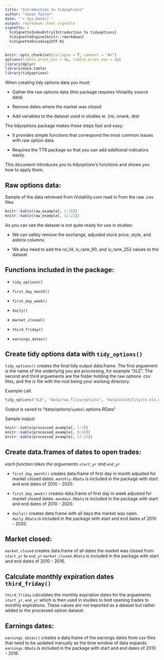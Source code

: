 ```yaml
---
title: "Introduction to tidyoptions"
author: "Jason Taylor"
date: "`r Sys.Date()`"
output: rmarkdown::html_vignette
vignette: >
  %\VignetteIndexEntry{Introduction to tidyoptions}
  %\VignetteEngine{knitr::rmarkdown}
  %\VignetteEncoding{UTF-8}
---
```

```r
knitr::opts_chunk$set(collapse = T, comment = "#>")
options(tibble.print_min = 4L, tibble.print_max = 4L)
library(dplyr)
library(data.table)
library(tidyoptions)
```

When creating tidy options data you must:

* Gather the raw options data (this package requires iVolatilty source data)

* Remove dates where the market was closed

* Add variables to the dataset used in studies ie. (rsi, ivrank, dte)

The tidyoptions package makes these steps fast and easy:

* It provides simple functions that correspond the most common issues with raw option data.

* Requires the TTR package so that you can add additional indicators easily.

This document introduces you to tidyoptions's functions and shows you how to apply them.

## Raw options data: 

Sample of the data retrieved from iVolatility.com read in from the raw .csv files

```r
knitr::kable(raw_example[, 1:10])
knitr::kable(raw_example[, 11:22])
```

As you can see the dataset is not quite ready for use in studies:

* We can safely remove the exchange, adjusted stock price, style, and asterix columns

* We also need to add the rsi_14, iv_rank_90, and iv_rank_252 values to the dataset

## Functions included in the package:

* `tidy_options()`

* `first_day_month()`

* `first_day_week()`

* `daily()`

* `market_closed()`

* `third_friday()`

* `earnings_dates()`

## Create tidy options data with `tidy_options()`

`tidy_options()` creates the final tidy output data.frame.  The first arguement is
the name of the underlying you are processing, for example "XLE".  The second and
third arguements are the folder holding the raw options .csv files, and the iv file
with the root being your working directory. 

Example call:
```r
tidy_options("XLE", "data/raw_files/options", "data/volatility/vx.xle.daily.prices.RData")
```

Output is saved to "data/options/`symbol`.options.RData"

Sample output: 
```r
knitr::kable(processed_example[, 1:7])
knitr::kable(processed_example[, 8:16])
knitr::kable(processed_example[, 17:23])
```

## Create data.frames of dates to open trades:

_each function takes the arguements `start_yr` and `end_yr`_

* `first_day_month()` creates data.frame of first day in month adjusted for
market closed dates. `monthly.RData` is included in the package with start and 
end dates of 2010 - 2020.

* `first_day_week()` creates data.frame of first day in week adjusted for
market closed dates. `mondays.RData` is included in the package with start and 
end dates of 2010 - 2020.

* `daily()` creates data.frame with all days the market was open. 
`daily.RData` is included in the package with start and 
end dates of 2010 - 2020.

## Market closed:

`market_closed` creates data.frame of all dates the market was closed from 
`start_yr` to `end_yr` `market_closed.RData` is included in the package with start and 
end dates of 2010 - 2016.

## Calculate monthly expiration dates `third_friday()`

`third_friday` calculates the monthly expiration dates for the arguements 
`start_yr`, `end_yr` which is then used in studies to limit opening trades to 
monthly expirations. These values are not exported as a dataset but rather added 
to the processed option dataset.

## Earnings dates:

`earnings_dates()` creates a data.frame of the earnings dates from csv files that
need to be updated manually as the time window of data expands.
`earnings.RData` is included in the package with start and 
end dates of 2010 - 2016.
